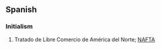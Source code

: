 ==Spanish==

===Initialism===
{{rfc-header|Initialism}}
{{head|es|initialism}}

# Tratado de Libre Comercio de América del Norte; [[NAFTA]]